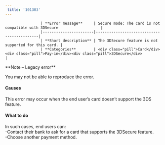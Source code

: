 ```yaml
---  
 title: '101303'  
---  
```



                    | **Error message**     | Secure mode: The card is not compatible with 3DSecure                   |
                    |-----------------------|--------------------------------------------|
                    | **Short description** | The 3DSecure feature is not supported for this card. |
                    | **Categories**        | <div class="pill">Card</div><div class="pill">Pay-in</div><div class="pill">3DSecure</div>                         |
                  

<Note>  
**Note – Legacy error** 
  
You may not be able to reproduce the error.  
</Note>  

#### Causes  

This error may occur when the end user’s card doesn’t support the 3DS feature.  

#### What to do  

In such cases, end users can:  
-Contact their bank to ask for a card that supports the 3DSecure feature.  
-Choose another payment method.